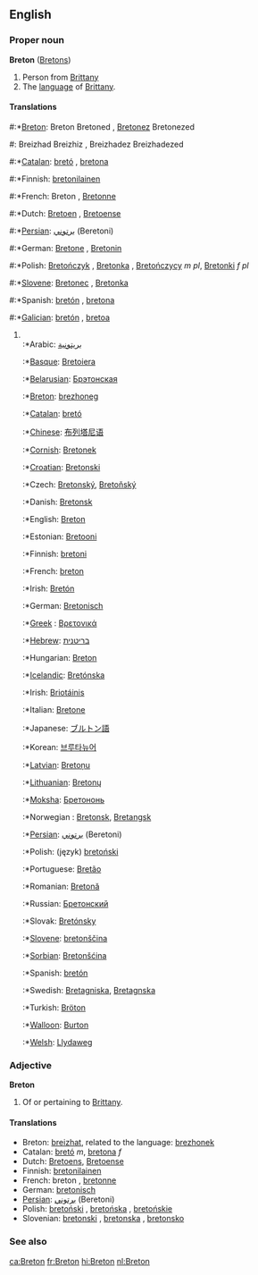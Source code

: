 ==English==

===Proper noun===
'''Breton''' ([[Bretons]])

# Person from [[Brittany]]
# The [[language]] of [[w:Brittany|Brittany]].

====Translations====
#:*[[w:Breton language|Breton]]: Breton {{m}} Bretoned {{p}}, [[Bretonez]] {{f}} Bretonezed {{p}}
#: Breizhad {{m}} Breizhiz {{p}}, Breizhadez {{f}} Breizhadezed {{p}}
#:*[[w:Catalan language|Catalan]]: [[bretó]] {{m}}, [[bretona]] {{f}}
#:*Finnish: [[bretonilainen]]
#:*French: Breton {{m}}, [[Bretonne]] {{f}}
#:*Dutch: [[Bretoen]] {{m}}, [[Bretoense]] {{f}}
#:*[[Persian]]: [[برتوني]] (Beretoni)
#:*German: [[Bretone]] {{m}}, [[Bretonin]] {{f}}
#:*Polish: [[Bretończyk]] {{m}}, [[Bretonka]] {{f}}, [[Bretończycy]] ''m pl'', [[Bretonki]] ''f pl''
#:*[[Slovene]]: [[Bretonec]] {{m}}, [[Bretonka]] {{f}}
#:*Spanish: [[bretón]] {{m}}, [[bretona]] {{f}}
#:*[[w:Galician|Galician]]: [[bretón]] {{m}}, [[bretoa]] {{f}}
#<br>
#:*Arabic: [[بريتونية]]
#:*[[w:Basque language|Basque]]: [[Bretoiera]]
#:*[[Belarusian]]: [[Брэтонская]]
#:*[[w:Breton language|Breton]]: [[brezhoneg]] {{m}}
#:*[[w:Catalan language|Catalan]]: [[bretó]] {{m}}
#:*[[w:Chinese language|Chinese]]: [[布列塔尼语]]
#:*[[Cornish]]: [[Bretonek]]
#:*[[Croatian]]: [[Bretonski]]
#:*Czech: [[Bretonský]], [[Bretoňský]]
#:*Danish: [[Bretonsk]]
#:*English: [[Breton]]
#:*Estonian: [[Bretooni]]
#:*Finnish: [[bretoni]]
#:*French: [[breton]] {{m}}
#:*Irish: [[Bretón]] {{m}}
#:*German: [[Bretonisch]] {{n}} 
#:*[[w:Greek language|Greek]]<!-- Please note that this makes sense, so that Greek (Modern) and Greek (Ancient) are both listed under 'G' -->: [[Βρετονικά]]
#:*[[w:Hebrew language|Hebrew]]: [[בריטנית]]
#:*Hungarian: [[Breton]]
#:*[[w:Icelandic language|Icelandic]]: [[Bretónska]]
#:*Irish: [[Briotáinis]]
#:*Italian: [[Bretone]]
#:*Japanese: [[ブルトン語]]
#:*Korean: [[브루타뉴어]]
#:*[[w:Latvian language|Latvian]]: [[Bretoņu]]
#:*[[w:Lithuanian language|Lithuanian]]: [[Bretonų]]
#:*[[Moksha]]: [[Бретононь]]
#:*Norwegian<!--do not wikify-->: [[Bretonsk]], [[Bretangsk]]
#:*[[Persian]]: [[برتوني]] (Beretoni)
#:*Polish: (język) [[bretoński]] {{m}}
#:*Portuguese: [[Bretão]]
#:*Romanian: [[Bretonă]]
#:*Russian: [[Бретонский]]
#:*Slovak: [[Bretónsky]]
#:*[[Slovene]]: [[bretonščina]] {{f}}
#:*[[Sorbian]]: [[Bretonšćina]]
#:*Spanish: [[bretón]] {{m}}
#:*Swedish: [[Bretagniska]], [[Bretagnska]]
#:*Turkish: [[Bröton]]
#:*[[w:Walloon language|Walloon]]: [[Burton]]
#:*[[w:Welsh language|Welsh]]: [[Llydaweg]]

===Adjective===
'''Breton'''

# Of or pertaining to [[Brittany]].

====Translations====
*Breton: [[breizhat]], related to the language: [[brezhonek]]
*Catalan: [[bretó]] ''m'', [[bretona]] ''f''
*Dutch: [[Bretoens]], [[Bretoense]]
*Finnish: [[bretonilainen]]
*French: breton {{m}}, [[bretonne]] {{f}}
*German: [[bretonisch]]
*[[Persian]]: [[برتوني]] (Beretoni)
*Polish: [[bretoński]] {{m}}, [[bretońska]] {{f}}, [[bretońskie]] {{n}}
*Slovenian: [[bretonski]] {{m}}, [[bretonska]] {{f}}, [[bretonsko]] {{n}}

===See also===
{{Interwiktionary|code=br}}
{{Wikipedia}}
[[ca:Breton]]
[[fr:Breton]]
[[hi:Breton]]
[[nl:Breton]]